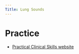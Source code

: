 ```yaml
---
Title: Lung Sounds
---
```



# Practice

- [Practical Clinical Skills website](https://www.practicalclinicalskills.com/)

